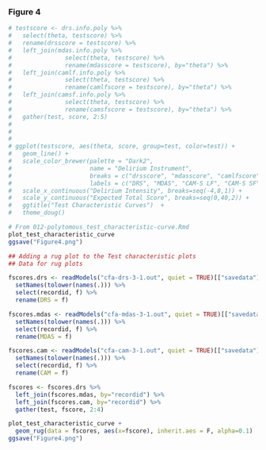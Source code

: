 

### Figure 4

```r

# testscore <- drs.info.poly %>%
#   select(theta, testscore) %>%
#   rename(drsscore = testscore) %>%
#   left_join(mdas.info.poly %>% 
#               select(theta, testscore) %>%
#               rename(mdasscore = testscore), by="theta") %>%
#   left_join(camlf.info.poly %>%
#               select(theta, testscore) %>%
#               rename(camlfscore = testscore), by="theta") %>%
#   left_join(camsf.info.poly %>%
#               select(theta, testscore) %>%
#               rename(camsfscore = testscore), by="theta") %>%
#   gather(test, score, 2:5)
# 
# 
# 
# ggplot(testscore, aes(theta, score, group=test, color=test)) +
#   geom_line() +
#   scale_color_brewer(palette = "Dark2", 
#                      name = "Delirium Instrument",
#                      breaks = c("drsscore", "mdasscore", "camlfscore", "camsfscore"),
#                      labels = c("DRS", "MDAS", "CAM-S LF", "CAM-S SF")) + 
#   scale_x_continuous("Delirium Intensity", breaks=seq(-4,8,1)) +
#   scale_y_continuous("Expected Total Score", breaks=seq(0,40,2)) +
#   ggtitle("Test Characteristic Curves")  +
#   theme_doug()

# From 012-polytomous_test_characteristic-curve.Rmd
plot_test_characteristic_curve
ggsave("Figure4.png")

```

```r
## Adding a rug plot to the Test characteristic plots
## Data for rug plots

fscores.drs <- readModels("cfa-drs-3-1.out", quiet = TRUE)[["savedata"]] %>%
  setNames(tolower(names(.))) %>%
  select(recordid, f) %>%
  rename(DRS = f)

fscores.mdas <- readModels("cfa-mdas-3-1.out", quiet = TRUE)[["savedata"]] %>%
  setNames(tolower(names(.))) %>%
  select(recordid, f) %>%
  rename(MDAS = f)

fscores.cam <- readModels("cfa-cam-3-1.out", quiet = TRUE)[["savedata"]] %>%
  setNames(tolower(names(.))) %>%
  select(recordid, f) %>%
  rename(CAM = f)

fscores <- fscores.drs %>%
  left_join(fscores.mdas, by="recordid") %>%
  left_join(fscores.cam, by="recordid") %>%
  gather(test, fscore, 2:4) 

plot_test_characteristic_curve +
  geom_rug(data = fscores, aes(x=fscore), inherit.aes = F, alpha=0.1)
ggsave("Figure4.png")



```